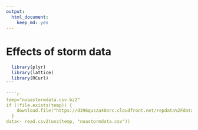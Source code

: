 ```yaml
---
output:
  html_document:
    keep_md: yes
---
```

# Effects of storm data


````r
  library(plyr)
  library(lattice)
  library(RCurl)
```

````r
temp="noaastormdata.csv.bz2"
if (!file.exists(temp)) {
    download.file("https://d396qusza40orc.cloudfront.net/repdata%2Fdata%2FStormData.csv.bz2", destfile=temp)
  }
data<- read.csv2(unz(temp, "noastormdata.csv"))
````
